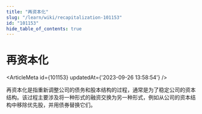 ```yaml
---
title: "再资本化"
slug: "/learn/wiki/recapitalization-101153"
id: "101153"
hide_table_of_contents: true
---
```



# 再资本化

<ArticleMeta id={101153} updatedAt={'2023-09-26 13:58:54'} />
<div className='border-solid border-b border-t-0 my-4 border-[var(--ifm-color-gray-300)]' />

再资本化是指重新调整公司的债务和股本结构的过程，通常是为了稳定公司的资本结构。该过程主要涉及将一种形式的融资交换为另一种形式，例如从公司的资本结构中移除优先股，并用债券替换它们。
